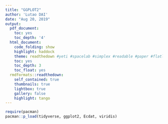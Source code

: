 ```yaml
---
title: "GGPLOT2"
author: 'Lutao DAI'
date: "Aug 20, 2019"
output:
  pdf_document:
    toc: yes
    toc_depth: '4'
  html_document:
    code_folding: show
    highlight: haddock
    theme: readthedown #yeti #spacelab #simplex #readable #paper #flatly #cosmo #lumen
    toc: yes
    toc_depth: 3
    toc_float: yes
  rmdformats::readthedown:
    self_contained: true
    thumbnails: true
    lightbox: true
    gallery: false
    highlight: tango
---
```


```r
require(pacman)
pacman::p_load(tidyverse, ggplot2, Ecdat, viridis)
```

